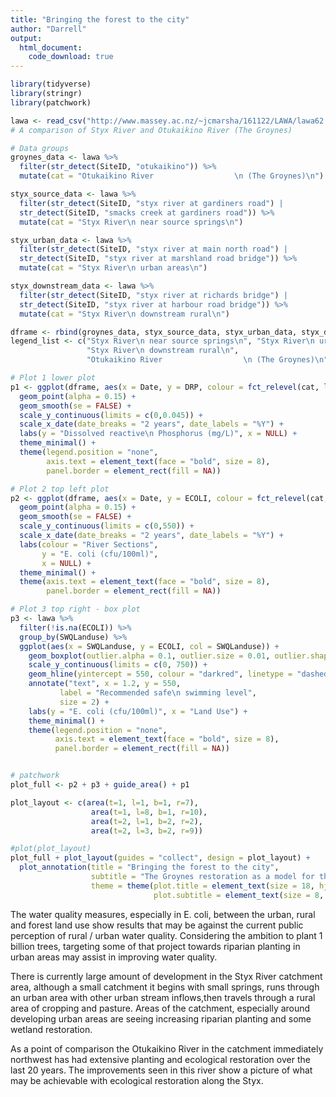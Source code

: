 ```yaml
---
title: "Bringing the forest to the city"
author: "Darrell"
output:
  html_document:
    code_download: true
---
```


```r
library(tidyverse)
library(stringr)
library(patchwork)

lawa <- read_csv("http://www.massey.ac.nz/~jcmarsha/161122/LAWA/lawa62.csv")
# A comparison of Styx River and Otukaikino River (The Groynes)

# Data groups
groynes_data <- lawa %>% 
  filter(str_detect(SiteID, "otukaikino")) %>% 
  mutate(cat = "Otukaikino River                  \n (The Groynes)\n")

styx_source_data <- lawa %>% 
  filter(str_detect(SiteID, "styx river at gardiners road") | 
  str_detect(SiteID, "smacks creek at gardiners road")) %>% 
  mutate(cat = "Styx River\n near source springs\n")

styx_urban_data <- lawa %>% 
  filter(str_detect(SiteID, "styx river at main north road") | 
  str_detect(SiteID, "styx river at marshland road bridge")) %>% 
  mutate(cat = "Styx River\n urban areas\n")

styx_downstream_data <- lawa %>% 
  filter(str_detect(SiteID, "styx river at richards bridge") | 
  str_detect(SiteID, "styx river at harbour road bridge")) %>% 
  mutate(cat = "Styx River\n downstream rural\n")

dframe <- rbind(groynes_data, styx_source_data, styx_urban_data, styx_downstream_data)
legend_list <- c("Styx River\n near source springs\n", "Styx River\n urban areas\n",
                 "Styx River\n downstream rural\n",
                 "Otukaikino River                  \n (The Groynes)\n")

# Plot 1 lower plot
p1 <- ggplot(dframe, aes(x = Date, y = DRP, colour = fct_relevel(cat, legend_list))) +
  geom_point(alpha = 0.15) +
  geom_smooth(se = FALSE) +
  scale_y_continuous(limits = c(0,0.045)) +
  scale_x_date(date_breaks = "2 years", date_labels = "%Y") +
  labs(y = "Dissolved reactive\n Phosphorus (mg/L)", x = NULL) +
  theme_minimal() +
  theme(legend.position = "none",
        axis.text = element_text(face = "bold", size = 8),
        panel.border = element_rect(fill = NA))

# Plot 2 top left plot
p2 <- ggplot(dframe, aes(x = Date, y = ECOLI, colour = fct_relevel(cat, legend_list))) +
  geom_point(alpha = 0.15) +
  geom_smooth(se = FALSE) +
  scale_y_continuous(limits = c(0,550)) +
  scale_x_date(date_breaks = "2 years", date_labels = "%Y") +
  labs(colour = "River Sections",
       y = "E. coli (cfu/100ml)",
       x = NULL) +
  theme_minimal() +
  theme(axis.text = element_text(face = "bold", size = 8),
        panel.border = element_rect(fill = NA))

# Plot 3 top right - box plot
p3 <- lawa %>% 
  filter(!is.na(ECOLI)) %>% 
  group_by(SWQLanduse) %>% 
  ggplot(aes(x = SWQLanduse, y = ECOLI, col = SWQLanduse)) +
    geom_boxplot(outlier.alpha = 0.1, outlier.size = 0.01, outlier.shape = 4, size = 0.7) +
    scale_y_continuous(limits = c(0, 750)) +
    geom_hline(yintercept = 550, colour = "darkred", linetype = "dashed") +
    annotate("text", x = 1.2, y = 550, 
           label = "Recommended safe\n swimming level",
           size = 2) +
    labs(y = "E. coli (cfu/100ml)", x = "Land Use") +
    theme_minimal() +
    theme(legend.position = "none",
          axis.text = element_text(face = "bold", size = 8),
          panel.border = element_rect(fill = NA))


# patchwork
plot_full <- p2 + p3 + guide_area() + p1

plot_layout <- c(area(t=1, l=1, b=1, r=7),
                  area(t=1, l=8, b=1, r=10),
                  area(t=2, l=1, b=2, r=2),
                  area(t=2, l=3, b=2, r=9))

#plot(plot_layout)
plot_full + plot_layout(guides = "collect", design = plot_layout) +
  plot_annotation(title = "Bringing the forest to the city",
                  subtitle = "The Groynes restoration as a model for the Styx River",
                  theme = theme(plot.title = element_text(size = 18, hjust = 0.5),
                                plot.subtitle = element_text(size = 8, hjust = 0.45)))


```

The water quality measures, especially in E. coli, between the urban, rural and forest land use show results that may be against the current public perception of rural / urban water quality. Considering the ambition to plant 1 billion trees, targeting some of that project towards riparian planting in urban areas may assist in improving water quality.

There is currently large amount of development in the Styx River catchment area, although a small catchment it begins with small springs, runs through an urban area with other urban stream inflows,then travels through a rural area of cropping and pasture. Areas of the catchment, especially around developing urban areas are seeing increasing riparian planting and some wetland restoration.

As a point of comparison the Otukaikino River in the catchment immediately northwest has had extensive planting and ecological restoration over the last 20 years. The improvements seen in this river show a picture of what may be achievable with ecological restoration along the Styx.

```r
```
